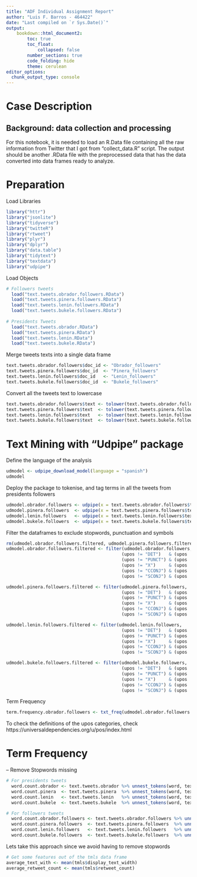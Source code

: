 ```yaml
---
title: "ADF Individual Assignment Report"
author: "Luis F. Barros - 464422"
date: "Last compiled on `r Sys.Date()`"
output: 
    bookdown::html_document2:
        toc: true
        toc_float: 
            collapsed: false
        number_sections: true
        code_folding: hide
        theme: cerulean
editor_options: 
  chunk_output_type: console
---
```

# Case Description 

## Background: data collection and processing

For this notebook, it is needed to load an R.Data file containing all the raw 
information from Twitter that I got from "collect_data.R" script. 
The output should be another .RData file with the preprocessed data that has the data converted
into data frames ready to analyze.

# Preparation 

Load Libraries 
```r
library("httr")
library("jsonlite")
library("tidyverse")
library("twitteR")
library("rtweet")
library("plyr")
library("dplyr")
library("data.table")
library("tidytext")
library("textdata")
library("udpipe")
```

Load Objects
```r
# Followers tweets
  load("text.tweets.obrador.followers.RData")
  load("text.tweets.pinera.followers.RData")
  load("text.tweets.lenin.followers.RData")
  load("text.tweets.bukele.followers.RData")
  
# Presidents Tweets
  load("text.tweets.obrador.RData")
  load("text.tweets.pinera.RData")
  load("text.tweets.lenin.RData")
  load("text.tweets.bukele.RData")
```

Merge tweets texts into a single data frame
```r
text.tweets.obrador.followers$doc_id <- "Obrador_followers"
text.tweets.pinera.followers$doc_id  <- "Pinera_followers"
text.tweets.lenin.followers$doc_id   <- "Lenin_followers"
text.tweets.bukele.followers$doc_id  <- "Bukele_followers"
```


Convert all the tweets text to lowercase
```r
text.tweets.obrador.followers$text <- tolower(text.tweets.obrador.followers$text)
text.tweets.pinera.followers$text  <- tolower(text.tweets.pinera.followers$text)
text.tweets.lenin.followers$text   <- tolower(text.tweets.lenin.followers$text)
text.tweets.bukele.followers$text  <- tolower(text.tweets.bukele.followers$text)
```


# Text Mining with "Udpipe" package

Define the language of the analysis
```r
udmodel <- udpipe_download_model(language = "spanish")
udmodel
```

Deploy the package to tokenise, and tag terms in all the tweets from presidents
followers
```r
udmodel.obrador.followers <- udpipe(x = text.tweets.obrador.followers$text, object = udmodel)
udmodel.pinera.followers  <- udpipe(x = text.tweets.pinera.followers$text, object = udmodel)
udmodel.lenin.followers   <- udpipe(x = text.tweets.lenin.followers$text, object = udmodel)
udmodel.bukele.followers  <- udpipe(x = text.tweets.bukele.followers$text, object = udmodel)
```

Filter the dataframes to exclude stopwords, punctuation and symbols
```r
rm(udmodel.obrador.followers.filtered, udmodel.pinera.followers.filtered, udmodel.lenin.followers.filtered, udmodel.bukele.followers.filtered)
udmodel.obrador.followers.filtered <- filter(udmodel.obrador.followers, 
                                            (upos != "DET")   & (upos != "SYM") &
                                            (upos != "PUNCT") & (upos != "NUM") & 
                                            (upos != "X")     & (upos != "ADP") &
                                            (upos != "CCONJ") & (upos != "PRON")&
                                            (upos != "SCONJ") & (upos != "ADV"))

udmodel.pinera.followers.filtered <- filter(udmodel.pinera.followers, 
                                            (upos != "DET")   & (upos != "SYM") &
                                            (upos != "PUNCT") & (upos != "NUM") & 
                                            (upos != "X")     & (upos != "ADP") &
                                            (upos != "CCONJ") & (upos != "PRON")&
                                            (upos != "SCONJ") & (upos != "ADV"))

udmodel.lenin.followers.filtered <- filter(udmodel.lenin.followers, 
                                            (upos != "DET")   & (upos != "SYM") &
                                            (upos != "PUNCT") & (upos != "NUM") & 
                                            (upos != "X")     & (upos != "ADP") &
                                            (upos != "CCONJ") & (upos != "PRON")&
                                            (upos != "SCONJ") & (upos != "ADV"))

udmodel.bukele.followers.filtered <- filter(udmodel.bukele.followers, 
                                            (upos != "DET")   & (upos != "SYM") &
                                            (upos != "PUNCT") & (upos != "NUM") & 
                                            (upos != "X")     & (upos != "ADP") &
                                            (upos != "CCONJ") & (upos != "PRON")&
                                            (upos != "SCONJ") & (upos != "ADV"))
```

Term Frequency
```r
term.frequency.obrador.followers <- txt_freq(udmodel.obrador.followers.filtered$token)
```


To check the definitions of the upos categories, check
https://universaldependencies.org/u/pos/index.html



# Term Frequency

-- Remove Stopwords missing

```r
# For presidents tweets
  word.count.obrador <- text.tweets.obrador %>% unnest_tokens(word, text)
  word.count.pinera  <- text.tweets.pinera  %>% unnest_tokens(word, text)
  word.count.lenin   <- text.tweets.lenin   %>% unnest_tokens(word, text)
  word.count.bukele  <- text.tweets.bukele  %>% unnest_tokens(word, text)
```

```r
# For followers tweets
  word.count.obrador.followers <- text.tweets.obrador.followers %>% unnest_tokens(word, text)
  word.count.pinera.followers  <- text.tweets.pinera.followers  %>% unnest_tokens(word, text)
  word.count.lenin.followers   <- text.tweets.lenin.followers   %>% unnest_tokens(word, text)
  word.count.bukele.followers  <- text.tweets.bukele.followers  %>% unnest_tokens(word, text)
```




Lets take this approach since we avoid having to remove stopwords 


```r
# Get some features out of the tmls data frame
average_text_with <- mean(tmls$display_text_width)
average_retweet_count <- mean(tmls$retweet_count)

```

